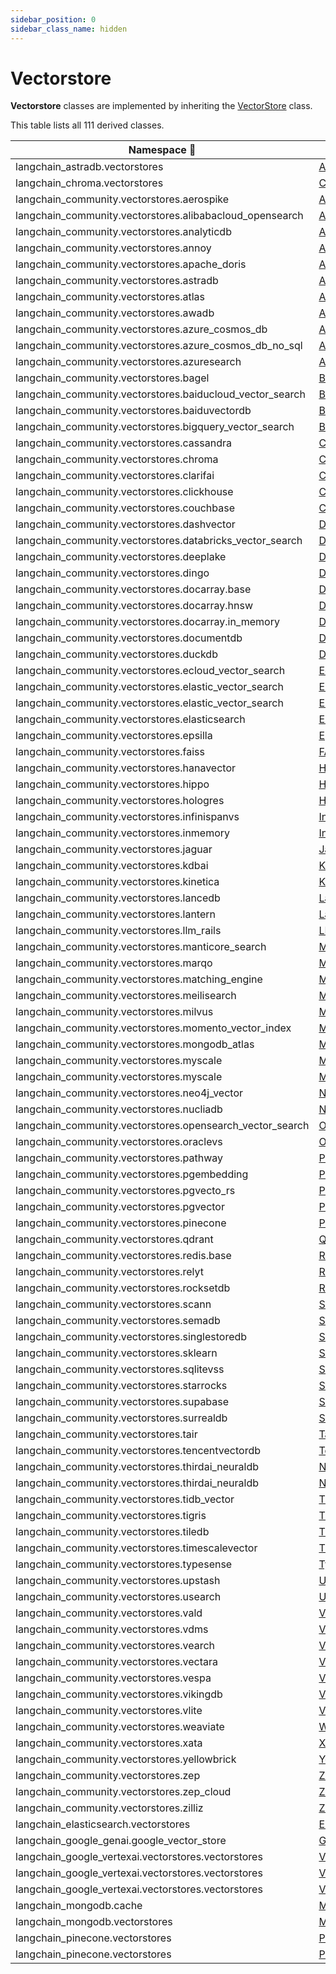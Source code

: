 ```yaml
---
sidebar_position: 0
sidebar_class_name: hidden
---
```


# Vectorstore

**Vectorstore** classes are implemented by inheriting the [VectorStore](https://api.python.langchain.com/en/latest/vectorstores/langchain_core.vectorstores.VectorStore.html) class.

This table lists all 111 derived classes.


| Namespace 🔻 | Class |
|------------|---------|
| langchain_astradb.vectorstores | [AstraDBVectorStore](https://api.python.langchain.com/en/latest/vectorstores/langchain_astradb.vectorstores.AstraDBVectorStore.html) |
| langchain_chroma.vectorstores | [Chroma](https://api.python.langchain.com/en/latest/vectorstores/langchain_chroma.vectorstores.Chroma.html) |
| langchain_community.vectorstores.aerospike | [Aerospike](https://api.python.langchain.com/en/latest/vectorstores/langchain_community.vectorstores.aerospike.Aerospike.html) |
| langchain_community.vectorstores.alibabacloud_opensearch | [AlibabaCloudOpenSearch](https://api.python.langchain.com/en/latest/vectorstores/langchain_community.vectorstores.alibabacloud_opensearch.AlibabaCloudOpenSearch.html) |
| langchain_community.vectorstores.analyticdb | [AnalyticDB](https://api.python.langchain.com/en/latest/vectorstores/langchain_community.vectorstores.analyticdb.AnalyticDB.html) |
| langchain_community.vectorstores.annoy | [Annoy](https://api.python.langchain.com/en/latest/vectorstores/langchain_community.vectorstores.annoy.Annoy.html) |
| langchain_community.vectorstores.apache_doris | [ApacheDoris](https://api.python.langchain.com/en/latest/vectorstores/langchain_community.vectorstores.apache_doris.ApacheDoris.html) |
| langchain_community.vectorstores.astradb | [AstraDB](https://api.python.langchain.com/en/latest/vectorstores/langchain_community.vectorstores.astradb.AstraDB.html) |
| langchain_community.vectorstores.atlas | [AtlasDB](https://api.python.langchain.com/en/latest/vectorstores/langchain_community.vectorstores.atlas.AtlasDB.html) |
| langchain_community.vectorstores.awadb | [AwaDB](https://api.python.langchain.com/en/latest/vectorstores/langchain_community.vectorstores.awadb.AwaDB.html) |
| langchain_community.vectorstores.azure_cosmos_db | [AzureCosmosDBVectorSearch](https://api.python.langchain.com/en/latest/vectorstores/langchain_community.vectorstores.azure_cosmos_db.AzureCosmosDBVectorSearch.html) |
| langchain_community.vectorstores.azure_cosmos_db_no_sql | [AzureCosmosDBNoSqlVectorSearch](https://api.python.langchain.com/en/latest/vectorstores/langchain_community.vectorstores.azure_cosmos_db_no_sql.AzureCosmosDBNoSqlVectorSearch.html) |
| langchain_community.vectorstores.azuresearch | [AzureSearch](https://api.python.langchain.com/en/latest/vectorstores/langchain_community.vectorstores.azuresearch.AzureSearch.html) |
| langchain_community.vectorstores.bagel | [Bagel](https://api.python.langchain.com/en/latest/vectorstores/langchain_community.vectorstores.bagel.Bagel.html) |
| langchain_community.vectorstores.baiducloud_vector_search | [BESVectorStore](https://api.python.langchain.com/en/latest/vectorstores/langchain_community.vectorstores.baiducloud_vector_search.BESVectorStore.html) |
| langchain_community.vectorstores.baiduvectordb | [BaiduVectorDB](https://api.python.langchain.com/en/latest/vectorstores/langchain_community.vectorstores.baiduvectordb.BaiduVectorDB.html) |
| langchain_community.vectorstores.bigquery_vector_search | [BigQueryVectorSearch](https://api.python.langchain.com/en/latest/vectorstores/langchain_community.vectorstores.bigquery_vector_search.BigQueryVectorSearch.html) |
| langchain_community.vectorstores.cassandra | [Cassandra](https://api.python.langchain.com/en/latest/vectorstores/langchain_community.vectorstores.cassandra.Cassandra.html) |
| langchain_community.vectorstores.chroma | [Chroma](https://api.python.langchain.com/en/latest/vectorstores/langchain_community.vectorstores.chroma.Chroma.html) |
| langchain_community.vectorstores.clarifai | [Clarifai](https://api.python.langchain.com/en/latest/vectorstores/langchain_community.vectorstores.clarifai.Clarifai.html) |
| langchain_community.vectorstores.clickhouse | [Clickhouse](https://api.python.langchain.com/en/latest/vectorstores/langchain_community.vectorstores.clickhouse.Clickhouse.html) |
| langchain_community.vectorstores.couchbase | [CouchbaseVectorStore](https://api.python.langchain.com/en/latest/vectorstores/langchain_community.vectorstores.couchbase.CouchbaseVectorStore.html) |
| langchain_community.vectorstores.dashvector | [DashVector](https://api.python.langchain.com/en/latest/vectorstores/langchain_community.vectorstores.dashvector.DashVector.html) |
| langchain_community.vectorstores.databricks_vector_search | [DatabricksVectorSearch](https://api.python.langchain.com/en/latest/vectorstores/langchain_community.vectorstores.databricks_vector_search.DatabricksVectorSearch.html) |
| langchain_community.vectorstores.deeplake | [DeepLake](https://api.python.langchain.com/en/latest/vectorstores/langchain_community.vectorstores.deeplake.DeepLake.html) |
| langchain_community.vectorstores.dingo | [Dingo](https://api.python.langchain.com/en/latest/vectorstores/langchain_community.vectorstores.dingo.Dingo.html) |
| langchain_community.vectorstores.docarray.base | [DocArrayIndex](https://api.python.langchain.com/en/latest/vectorstores/langchain_community.vectorstores.docarray.base.DocArrayIndex.html) |
| langchain_community.vectorstores.docarray.hnsw | [DocArrayHnswSearch](https://api.python.langchain.com/en/latest/vectorstores/langchain_community.vectorstores.docarray.hnsw.DocArrayHnswSearch.html) |
| langchain_community.vectorstores.docarray.in_memory | [DocArrayInMemorySearch](https://api.python.langchain.com/en/latest/vectorstores/langchain_community.vectorstores.docarray.in_memory.DocArrayInMemorySearch.html) |
| langchain_community.vectorstores.documentdb | [DocumentDBVectorSearch](https://api.python.langchain.com/en/latest/vectorstores/langchain_community.vectorstores.documentdb.DocumentDBVectorSearch.html) |
| langchain_community.vectorstores.duckdb | [DuckDB](https://api.python.langchain.com/en/latest/vectorstores/langchain_community.vectorstores.duckdb.DuckDB.html) |
| langchain_community.vectorstores.ecloud_vector_search | [EcloudESVectorStore](https://api.python.langchain.com/en/latest/vectorstores/langchain_community.vectorstores.ecloud_vector_search.EcloudESVectorStore.html) |
| langchain_community.vectorstores.elastic_vector_search | [ElasticKnnSearch](https://api.python.langchain.com/en/latest/vectorstores/langchain_community.vectorstores.elastic_vector_search.ElasticKnnSearch.html) |
| langchain_community.vectorstores.elastic_vector_search | [ElasticVectorSearch](https://api.python.langchain.com/en/latest/vectorstores/langchain_community.vectorstores.elastic_vector_search.ElasticVectorSearch.html) |
| langchain_community.vectorstores.elasticsearch | [ElasticsearchStore](https://api.python.langchain.com/en/latest/vectorstores/langchain_community.vectorstores.elasticsearch.ElasticsearchStore.html) |
| langchain_community.vectorstores.epsilla | [Epsilla](https://api.python.langchain.com/en/latest/vectorstores/langchain_community.vectorstores.epsilla.Epsilla.html) |
| langchain_community.vectorstores.faiss | [FAISS](https://api.python.langchain.com/en/latest/vectorstores/langchain_community.vectorstores.faiss.FAISS.html) |
| langchain_community.vectorstores.hanavector | [HanaDB](https://api.python.langchain.com/en/latest/vectorstores/langchain_community.vectorstores.hanavector.HanaDB.html) |
| langchain_community.vectorstores.hippo | [Hippo](https://api.python.langchain.com/en/latest/vectorstores/langchain_community.vectorstores.hippo.Hippo.html) |
| langchain_community.vectorstores.hologres | [Hologres](https://api.python.langchain.com/en/latest/vectorstores/langchain_community.vectorstores.hologres.Hologres.html) |
| langchain_community.vectorstores.infinispanvs | [InfinispanVS](https://api.python.langchain.com/en/latest/vectorstores/langchain_community.vectorstores.infinispanvs.InfinispanVS.html) |
| langchain_community.vectorstores.inmemory | [InMemoryVectorStore](https://api.python.langchain.com/en/latest/vectorstores/langchain_community.vectorstores.inmemory.InMemoryVectorStore.html) |
| langchain_community.vectorstores.jaguar | [Jaguar](https://api.python.langchain.com/en/latest/vectorstores/langchain_community.vectorstores.jaguar.Jaguar.html) |
| langchain_community.vectorstores.kdbai | [KDBAI](https://api.python.langchain.com/en/latest/vectorstores/langchain_community.vectorstores.kdbai.KDBAI.html) |
| langchain_community.vectorstores.kinetica | [Kinetica](https://api.python.langchain.com/en/latest/vectorstores/langchain_community.vectorstores.kinetica.Kinetica.html) |
| langchain_community.vectorstores.lancedb | [LanceDB](https://api.python.langchain.com/en/latest/vectorstores/langchain_community.vectorstores.lancedb.LanceDB.html) |
| langchain_community.vectorstores.lantern | [Lantern](https://api.python.langchain.com/en/latest/vectorstores/langchain_community.vectorstores.lantern.Lantern.html) |
| langchain_community.vectorstores.llm_rails | [LLMRails](https://api.python.langchain.com/en/latest/vectorstores/langchain_community.vectorstores.llm_rails.LLMRails.html) |
| langchain_community.vectorstores.manticore_search | [ManticoreSearch](https://api.python.langchain.com/en/latest/vectorstores/langchain_community.vectorstores.manticore_search.ManticoreSearch.html) |
| langchain_community.vectorstores.marqo | [Marqo](https://api.python.langchain.com/en/latest/vectorstores/langchain_community.vectorstores.marqo.Marqo.html) |
| langchain_community.vectorstores.matching_engine | [MatchingEngine](https://api.python.langchain.com/en/latest/vectorstores/langchain_community.vectorstores.matching_engine.MatchingEngine.html) |
| langchain_community.vectorstores.meilisearch | [Meilisearch](https://api.python.langchain.com/en/latest/vectorstores/langchain_community.vectorstores.meilisearch.Meilisearch.html) |
| langchain_community.vectorstores.milvus | [Milvus](https://api.python.langchain.com/en/latest/vectorstores/langchain_community.vectorstores.milvus.Milvus.html) |
| langchain_community.vectorstores.momento_vector_index | [MomentoVectorIndex](https://api.python.langchain.com/en/latest/vectorstores/langchain_community.vectorstores.momento_vector_index.MomentoVectorIndex.html) |
| langchain_community.vectorstores.mongodb_atlas | [MongoDBAtlasVectorSearch](https://api.python.langchain.com/en/latest/vectorstores/langchain_community.vectorstores.mongodb_atlas.MongoDBAtlasVectorSearch.html) |
| langchain_community.vectorstores.myscale | [MyScale](https://api.python.langchain.com/en/latest/vectorstores/langchain_community.vectorstores.myscale.MyScale.html) |
| langchain_community.vectorstores.myscale | [MyScaleWithoutJSON](https://api.python.langchain.com/en/latest/vectorstores/langchain_community.vectorstores.myscale.MyScaleWithoutJSON.html) |
| langchain_community.vectorstores.neo4j_vector | [Neo4jVector](https://api.python.langchain.com/en/latest/vectorstores/langchain_community.vectorstores.neo4j_vector.Neo4jVector.html) |
| langchain_community.vectorstores.nucliadb | [NucliaDB](https://api.python.langchain.com/en/latest/vectorstores/langchain_community.vectorstores.nucliadb.NucliaDB.html) |
| langchain_community.vectorstores.opensearch_vector_search | [OpenSearchVectorSearch](https://api.python.langchain.com/en/latest/vectorstores/langchain_community.vectorstores.opensearch_vector_search.OpenSearchVectorSearch.html) |
| langchain_community.vectorstores.oraclevs | [OracleVS](https://api.python.langchain.com/en/latest/vectorstores/langchain_community.vectorstores.oraclevs.OracleVS.html) |
| langchain_community.vectorstores.pathway | [PathwayVectorClient](https://api.python.langchain.com/en/latest/vectorstores/langchain_community.vectorstores.pathway.PathwayVectorClient.html) |
| langchain_community.vectorstores.pgembedding | [PGEmbedding](https://api.python.langchain.com/en/latest/vectorstores/langchain_community.vectorstores.pgembedding.PGEmbedding.html) |
| langchain_community.vectorstores.pgvecto_rs | [PGVecto_rs](https://api.python.langchain.com/en/latest/vectorstores/langchain_community.vectorstores.pgvecto_rs.PGVecto_rs.html) |
| langchain_community.vectorstores.pgvector | [PGVector](https://api.python.langchain.com/en/latest/vectorstores/langchain_community.vectorstores.pgvector.PGVector.html) |
| langchain_community.vectorstores.pinecone | [Pinecone](https://api.python.langchain.com/en/latest/vectorstores/langchain_community.vectorstores.pinecone.Pinecone.html) |
| langchain_community.vectorstores.qdrant | [Qdrant](https://api.python.langchain.com/en/latest/vectorstores/langchain_community.vectorstores.qdrant.Qdrant.html) |
| langchain_community.vectorstores.redis.base | [Redis](https://api.python.langchain.com/en/latest/vectorstores/langchain_community.vectorstores.redis.base.Redis.html) |
| langchain_community.vectorstores.relyt | [Relyt](https://api.python.langchain.com/en/latest/vectorstores/langchain_community.vectorstores.relyt.Relyt.html) |
| langchain_community.vectorstores.rocksetdb | [Rockset](https://api.python.langchain.com/en/latest/vectorstores/langchain_community.vectorstores.rocksetdb.Rockset.html) |
| langchain_community.vectorstores.scann | [ScaNN](https://api.python.langchain.com/en/latest/vectorstores/langchain_community.vectorstores.scann.ScaNN.html) |
| langchain_community.vectorstores.semadb | [SemaDB](https://api.python.langchain.com/en/latest/vectorstores/langchain_community.vectorstores.semadb.SemaDB.html) |
| langchain_community.vectorstores.singlestoredb | [SingleStoreDB](https://api.python.langchain.com/en/latest/vectorstores/langchain_community.vectorstores.singlestoredb.SingleStoreDB.html) |
| langchain_community.vectorstores.sklearn | [SKLearnVectorStore](https://api.python.langchain.com/en/latest/vectorstores/langchain_community.vectorstores.sklearn.SKLearnVectorStore.html) |
| langchain_community.vectorstores.sqlitevss | [SQLiteVSS](https://api.python.langchain.com/en/latest/vectorstores/langchain_community.vectorstores.sqlitevss.SQLiteVSS.html) |
| langchain_community.vectorstores.starrocks | [StarRocks](https://api.python.langchain.com/en/latest/vectorstores/langchain_community.vectorstores.starrocks.StarRocks.html) |
| langchain_community.vectorstores.supabase | [SupabaseVectorStore](https://api.python.langchain.com/en/latest/vectorstores/langchain_community.vectorstores.supabase.SupabaseVectorStore.html) |
| langchain_community.vectorstores.surrealdb | [SurrealDBStore](https://api.python.langchain.com/en/latest/vectorstores/langchain_community.vectorstores.surrealdb.SurrealDBStore.html) |
| langchain_community.vectorstores.tair | [Tair](https://api.python.langchain.com/en/latest/vectorstores/langchain_community.vectorstores.tair.Tair.html) |
| langchain_community.vectorstores.tencentvectordb | [TencentVectorDB](https://api.python.langchain.com/en/latest/vectorstores/langchain_community.vectorstores.tencentvectordb.TencentVectorDB.html) |
| langchain_community.vectorstores.thirdai_neuraldb | [NeuralDBClientVectorStore](https://api.python.langchain.com/en/latest/vectorstores/langchain_community.vectorstores.thirdai_neuraldb.NeuralDBClientVectorStore.html) |
| langchain_community.vectorstores.thirdai_neuraldb | [NeuralDBVectorStore](https://api.python.langchain.com/en/latest/vectorstores/langchain_community.vectorstores.thirdai_neuraldb.NeuralDBVectorStore.html) |
| langchain_community.vectorstores.tidb_vector | [TiDBVectorStore](https://api.python.langchain.com/en/latest/vectorstores/langchain_community.vectorstores.tidb_vector.TiDBVectorStore.html) |
| langchain_community.vectorstores.tigris | [Tigris](https://api.python.langchain.com/en/latest/vectorstores/langchain_community.vectorstores.tigris.Tigris.html) |
| langchain_community.vectorstores.tiledb | [TileDB](https://api.python.langchain.com/en/latest/vectorstores/langchain_community.vectorstores.tiledb.TileDB.html) |
| langchain_community.vectorstores.timescalevector | [TimescaleVector](https://api.python.langchain.com/en/latest/vectorstores/langchain_community.vectorstores.timescalevector.TimescaleVector.html) |
| langchain_community.vectorstores.typesense | [Typesense](https://api.python.langchain.com/en/latest/vectorstores/langchain_community.vectorstores.typesense.Typesense.html) |
| langchain_community.vectorstores.upstash | [UpstashVectorStore](https://api.python.langchain.com/en/latest/vectorstores/langchain_community.vectorstores.upstash.UpstashVectorStore.html) |
| langchain_community.vectorstores.usearch | [USearch](https://api.python.langchain.com/en/latest/vectorstores/langchain_community.vectorstores.usearch.USearch.html) |
| langchain_community.vectorstores.vald | [Vald](https://api.python.langchain.com/en/latest/vectorstores/langchain_community.vectorstores.vald.Vald.html) |
| langchain_community.vectorstores.vdms | [VDMS](https://api.python.langchain.com/en/latest/vectorstores/langchain_community.vectorstores.vdms.VDMS.html) |
| langchain_community.vectorstores.vearch | [Vearch](https://api.python.langchain.com/en/latest/vectorstores/langchain_community.vectorstores.vearch.Vearch.html) |
| langchain_community.vectorstores.vectara | [Vectara](https://api.python.langchain.com/en/latest/vectorstores/langchain_community.vectorstores.vectara.Vectara.html) |
| langchain_community.vectorstores.vespa | [VespaStore](https://api.python.langchain.com/en/latest/vectorstores/langchain_community.vectorstores.vespa.VespaStore.html) |
| langchain_community.vectorstores.vikingdb | [VikingDB](https://api.python.langchain.com/en/latest/vectorstores/langchain_community.vectorstores.vikingdb.VikingDB.html) |
| langchain_community.vectorstores.vlite | [VLite](https://api.python.langchain.com/en/latest/vectorstores/langchain_community.vectorstores.vlite.VLite.html) |
| langchain_community.vectorstores.weaviate | [Weaviate](https://api.python.langchain.com/en/latest/vectorstores/langchain_community.vectorstores.weaviate.Weaviate.html) |
| langchain_community.vectorstores.xata | [XataVectorStore](https://api.python.langchain.com/en/latest/vectorstores/langchain_community.vectorstores.xata.XataVectorStore.html) |
| langchain_community.vectorstores.yellowbrick | [Yellowbrick](https://api.python.langchain.com/en/latest/vectorstores/langchain_community.vectorstores.yellowbrick.Yellowbrick.html) |
| langchain_community.vectorstores.zep | [ZepVectorStore](https://api.python.langchain.com/en/latest/vectorstores/langchain_community.vectorstores.zep.ZepVectorStore.html) |
| langchain_community.vectorstores.zep_cloud | [ZepCloudVectorStore](https://api.python.langchain.com/en/latest/vectorstores/langchain_community.vectorstores.zep_cloud.ZepCloudVectorStore.html) |
| langchain_community.vectorstores.zilliz | [Zilliz](https://api.python.langchain.com/en/latest/vectorstores/langchain_community.vectorstores.zilliz.Zilliz.html) |
| langchain_elasticsearch.vectorstores | [ElasticsearchStore](https://api.python.langchain.com/en/latest/vectorstores/langchain_elasticsearch.vectorstores.ElasticsearchStore.html) |
| langchain_google_genai.google_vector_store | [GoogleVectorStore](https://api.python.langchain.com/en/latest/google_vector_store/langchain_google_genai.google_vector_store.GoogleVectorStore.html) |
| langchain_google_vertexai.vectorstores.vectorstores | [VectorSearchVectorStore](https://api.python.langchain.com/en/latest/vectorstores/langchain_google_vertexai.vectorstores.vectorstores.VectorSearchVectorStore.html) |
| langchain_google_vertexai.vectorstores.vectorstores | [VectorSearchVectorStoreDatastore](https://api.python.langchain.com/en/latest/vectorstores/langchain_google_vertexai.vectorstores.vectorstores.VectorSearchVectorStoreDatastore.html) |
| langchain_google_vertexai.vectorstores.vectorstores | [VectorSearchVectorStoreGCS](https://api.python.langchain.com/en/latest/vectorstores/langchain_google_vertexai.vectorstores.vectorstores.VectorSearchVectorStoreGCS.html) |
| langchain_mongodb.cache | [MongoDBAtlasSemanticCache](https://api.python.langchain.com/en/latest/cache/langchain_mongodb.cache.MongoDBAtlasSemanticCache.html) |
| langchain_mongodb.vectorstores | [MongoDBAtlasVectorSearch](https://api.python.langchain.com/en/latest/vectorstores/langchain_mongodb.vectorstores.MongoDBAtlasVectorSearch.html) |
| langchain_pinecone.vectorstores | [Pinecone](https://api.python.langchain.com/en/latest/vectorstores/langchain_pinecone.vectorstores.Pinecone.html) |
| langchain_pinecone.vectorstores | [PineconeVectorStore](https://api.python.langchain.com/en/latest/vectorstores/langchain_pinecone.vectorstores.PineconeVectorStore.html) |

